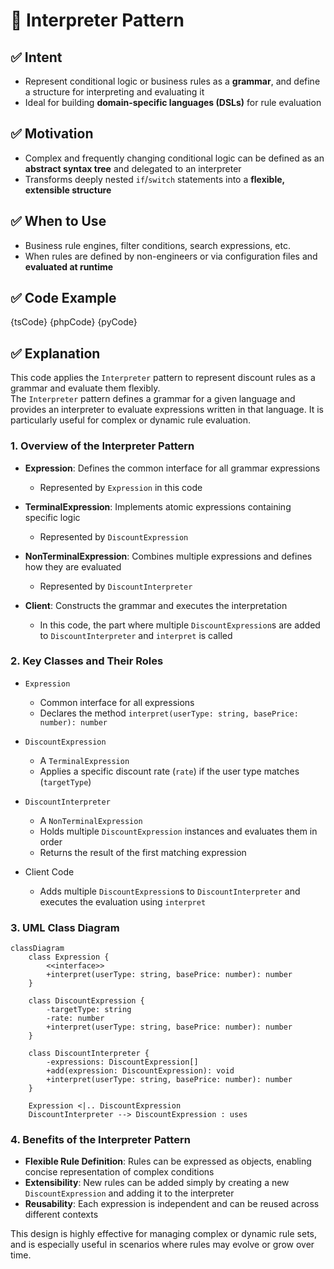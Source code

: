 

# 🧩 Interpreter Pattern

## ✅ Intent

- Represent conditional logic or business rules as a **grammar**, and define a structure for interpreting and evaluating it
- Ideal for building **domain-specific languages (DSLs)** for rule evaluation

## ✅ Motivation

- Complex and frequently changing conditional logic can be defined as an **abstract syntax tree** and delegated to an interpreter
- Transforms deeply nested `if`/`switch` statements into a **flexible, extensible structure**

## ✅ When to Use

- Business rule engines, filter conditions, search expressions, etc.
- When rules are defined by non-engineers or via configuration files and **evaluated at runtime**

## ✅ Code Example

<Tabs groupId="language">
  <TabItem value="ts" label="TypeScript">
    <CodeBlock language="ts">{tsCode}</CodeBlock>
  </TabItem>
  <TabItem value="php" label="PHP">
    <CodeBlock language="php">{phpCode}</CodeBlock>
  </TabItem>
  <TabItem value="python" label="Python">
    <CodeBlock language="python">{pyCode}</CodeBlock>
  </TabItem>
</Tabs>

## ✅ Explanation

This code applies the `Interpreter` pattern to represent discount rules as a grammar and evaluate them flexibly.  
The `Interpreter` pattern defines a grammar for a given language and provides an interpreter to evaluate expressions written in that language. It is particularly useful for complex or dynamic rule evaluation.

### 1. Overview of the Interpreter Pattern

- **Expression**: Defines the common interface for all grammar expressions

  - Represented by `Expression` in this code

- **TerminalExpression**: Implements atomic expressions containing specific logic

  - Represented by `DiscountExpression`

- **NonTerminalExpression**: Combines multiple expressions and defines how they are evaluated

  - Represented by `DiscountInterpreter`

- **Client**: Constructs the grammar and executes the interpretation
  - In this code, the part where multiple `DiscountExpression`s are added to `DiscountInterpreter` and `interpret` is called

### 2. Key Classes and Their Roles

- `Expression`

  - Common interface for all expressions
  - Declares the method `interpret(userType: string, basePrice: number): number`

- `DiscountExpression`

  - A `TerminalExpression`
  - Applies a specific discount rate (`rate`) if the user type matches (`targetType`)

- `DiscountInterpreter`

  - A `NonTerminalExpression`
  - Holds multiple `DiscountExpression` instances and evaluates them in order
  - Returns the result of the first matching expression

- Client Code
  - Adds multiple `DiscountExpression`s to `DiscountInterpreter` and executes the evaluation using `interpret`

### 3. UML Class Diagram

```mermaid
classDiagram
    class Expression {
        <<interface>>
        +interpret(userType: string, basePrice: number): number
    }

    class DiscountExpression {
        -targetType: string
        -rate: number
        +interpret(userType: string, basePrice: number): number
    }

    class DiscountInterpreter {
        -expressions: DiscountExpression[]
        +add(expression: DiscountExpression): void
        +interpret(userType: string, basePrice: number): number
    }

    Expression <|.. DiscountExpression
    DiscountInterpreter --> DiscountExpression : uses
```

### 4. Benefits of the Interpreter Pattern

- **Flexible Rule Definition**: Rules can be expressed as objects, enabling concise representation of complex conditions
- **Extensibility**: New rules can be added simply by creating a new `DiscountExpression` and adding it to the interpreter
- **Reusability**: Each expression is independent and can be reused across different contexts

This design is highly effective for managing complex or dynamic rule sets, and is especially useful in scenarios where rules may evolve or grow over time.
